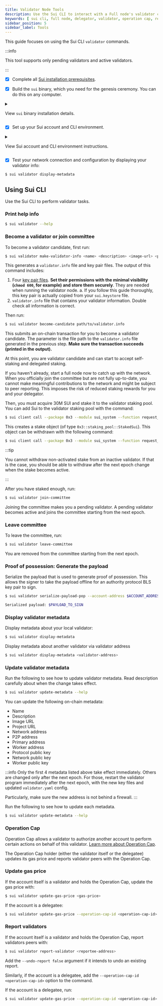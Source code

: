 ```yaml
---
title: Validator Node Tools
description: Use the Sui CLI to interact with a Full node's validator commands. 
keywords: [ sui cli, full node, delegator, validator, operation cap, report validators, join a committee, leave a committee, report a validator, proof of possession, generate proof of possession ]
sidebar_position: 5
sidebar_label: Tools
---
```


This guide focuses on using the Sui CLI `validator` commands. 

:::info

This tool supports only pending validators and active validators.

:::

<Tabs className="tabsHeadingCentered">
<TabItem value="prereq" label="Prerequisites">

- [x] Complete all [Sui installation prerequisites](../../developer/getting-started/sui-install.mdx#prerequisites).

- [x] Build the `sui` binary, which you need for the genesis ceremony. You can do this on any computer.

<details className="nudge-details">

<summary>

View `sui` binary installation details.

</summary>

    1. Clone the git repo:

           `$ git clone git@github.com:MystenLabs/sui.git && cd sui`

    2. Check out the commit to use for Testnet:

           `$ git checkout testnet`

    3. Build `sui` binary

           `$ cargo build --bin sui`

    4. Remember the path to your binary:

           `$ export SUI_BINARY="$(pwd)/target/debug/sui"`

</details>

- [x] Set up your Sui account and CLI environment. 

<details className="nudge-details">

<summary>

View Sui account and CLI environment instructions.

</summary>

    - If this is the first time running this program, it asks you to provide a Sui full node server URL and a meaningful environment alias. It also generates a random key pair in `sui.keystore` and a config `client.yaml`. Swap in your validator account key if you already have one.

       By default, the `client.yaml` and `sui.keystore` files are located in `~/.sui/sui_config`. For more information, refer to the [Sui client CLI tutorial](/references/cli/client.mdx).

       ```sh
       $ sui client
       ```

    - If you already set it up, just make sure:
      - `rpc` is correct in `client.yaml`. 
      - `active_address` is correct in `client.yaml`.
      - `sui.keystore` contains your account key pair.

</details>

- [x] Test your network connection and configuration by displaying your validator info:

```sh
$ sui validator display-metadata
```

</TabItem>
</Tabs>

## Using Sui CLI 
Use the Sui CLI to perform validator tasks.
### Print help info

```sh
$ sui validator --help
```

### Become a validator or join committee

To become a validator candidate, first run:

```sh
$ sui validator make-validator-info <name> <description> <image-url> <project-url> <host-name> <gas_price>
```

This generates a `validator.info` file and key pair files. The output of this command includes:
  1. Four [key pair files](./validator-tasks.mdx#key-management). **Set their permissions with the minimal visibility (`chmod 600`, for example) and store them securely**. They are needed when running the validator node.
    a. If you follow this guide thoroughly, this key pair is actually copied from your `sui.keystore` file.
  2. `validator.info` file that contains your validator information. Double check all information is correct.

Then run:

```sh
$ sui validator become-candidate path/to/validator.info
```

This submits an on-chain transaction for you to become a validator candidate. The parameter is the file path to the `validator.info` file generated in the previous step. **Make sure the transaction succeeds (printed in the output).**

At this point, you are validator candidate and can start to accept self-staking and delegated staking. 

If you haven't already, start a full node now to catch up with the network. When you officially join the committee but are not fully up-to-date, you cannot make meaningful contributions to the network and might be subject to peer reporting. This imposes the risk of reduced staking rewards for you and your delegator.

Then, you must acquire 30M SUI and stake it to the validator staking pool. You can add Sui to the validator staking pool with the command:

```sh
$ sui client call --package 0x3 --module sui_system --function request_add_stake --args 0x5 {sui_object_id} {validator_address}
```

This creates a stake object (of type `0x3::staking_pool::StakedSui`). This object can be withdrawn with the following command:

```sh
$ sui client call --package 0x3 --module sui_system --function request_withdraw_stake --args 0x5 {stake_object_id}
```

:::tip 

You cannot withdraw non-activated stake from an inactive validator. If that is the case, you should be able to withdraw after the next epoch change when the stake becomes active. 

:::

After you have staked enough, run:

```sh
$ sui validator join-committee
```

Joining the committee makes you a pending validator. A pending validator becomes active and joins the committee starting from the next epoch.


### Leave committee

To leave the committee, run:

```sh
$ sui validator leave-committee
```

You are removed from the committee starting from the next epoch.

### Proof of possession: Generate the payload

Serialize the payload that is used to generate proof of possession. This allows the signer to take the payload offline for an authority protocol BLS key pair to sign.

```sh
$ sui validator serialize-payload-pop --account-address $ACCOUNT_ADDRESS --protocol-public-key $BLS_PUBKEY
```

```sh
Serialized payload: $PAYLOAD_TO_SIGN
```

### Display validator metadata

Display metadata about your local validator:

```sh
$ sui validator display-metadata
```

Display metadata about another validator via validator address

```sh
$ sui validator display-metadata <validator-address>
```

### Update validator metadata

Run the following to see how to update validator metadata. Read description carefully about when the change takes effect.

```sh
$ sui validator update-metadata --help
```

You can update the following on-chain metadata:
- Name
- Description
- Image URL
- Project URL
- Network address
- P2P address
- Primary address
- Worker address
- Protocol public key
- Network public key
- Worker public key

:::info 
Only the first 4 metadata listed above take effect immediately. Others are changed only after the next epoch. For those, restart the validator program immediately after the next epoch, with the new key files and updated `validator.yaml` config. 

Particularly, make sure the new address is not behind a firewall.
:::

Run the following to see how to update each metadata.

```sh
$ sui validator update-metadata --help
```

### Operation Cap

Operation Cap allows a validator to authorize another account to perform certain actions on behalf of this validator. [Learn more about Operation Cap](./validator-tasks.mdx#operation-cap).

The Operation Cap holder (either the validator itself or the delegatee) updates its gas price and reports validator peers with the Operation Cap.

### Update gas price

If the account itself is a validator and holds the Operation Cap, update the gas price with:

```sh
$ sui validator update-gas-price <gas-price>
```

If the account is a delegatee:

```sh
$ sui validator update-gas-price --operation-cap-id <operation-cap-id> <gas-price>
```

### Report validators

If the account itself is a validator and holds the Operation Cap, report validators peers with:

```sh
$ sui validator report-validator <reportee-address>
```

Add the `--undo-report false` argument if it intends to undo an existing report.

Similarly, if the account is a delegatee, add the `--operation-cap-id <operation-cap-id>` option to the command.

If the account is a delegatee, run:

```sh
$ sui validator update-gas-price --operation-cap-id <operation-cap-id> <gas-price>
```
